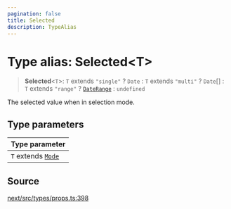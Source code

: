 ```yaml
---
pagination: false
title: Selected
description: TypeAlias
---
```


# Type alias: Selected\<T\>

> **Selected**\<`T`\>: `T` extends `"single"` ? `Date` : `T` extends `"multi"` ? `Date`[] : `T` extends `"range"` ? [`DateRange`](/api/next/type-aliases/DateRange.mdx) : `undefined`

The selected value when in selection mode.

## Type parameters

| Type parameter |
| :------ |
| `T` extends [`Mode`](/api/next/type-aliases/Mode.mdx) |

## Source

[next/src/types/props.ts:398](https://github.com/gpbl/react-day-picker/blob/575f9be39/next/src/types/props.ts#L398)
